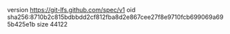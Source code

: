 version https://git-lfs.github.com/spec/v1
oid sha256:8710b2c815bdbbdd2cf812fba8d2e867cee27f8e9710fcb699069a695b425e1b
size 44122
